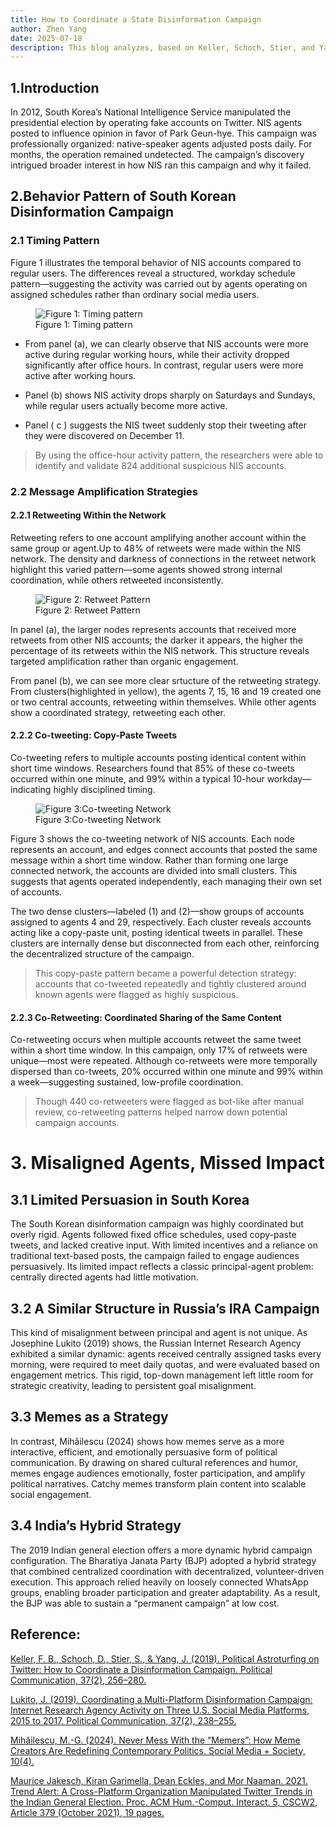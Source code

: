 ```yaml
---
title: How to Coordinate a State Disinformation Campaign
author: Zhen Yang
date: 2025-07-18
description: This blog analyzes, based on Keller, Schoch, Stier, and Yang(2019), how South Korea’s National Intelligence Service coordinated a large-scale disinformation campaign during the 2012 presidential election. By examining timing patterns, content adjustments, and organizational behavior, their study uncovers how state agents operated systematically to manipulate public opinion. In the final section, I briefly compare this case to other coordinated disinformation efforts, raising broader questions about how such campaigns can be managed.
---
```


## 1.Introduction

In 2012, South Korea's National Intelligence Service manipulated the presidential election by operating fake accounts on Twitter. NIS agents posted to influence opinion in favor of Park Geun-hye. This campaign was professionally organized: native-speaker agents adjusted posts daily. For months, the operation remained undetected. The campaign's discovery intrigued broader interest in how NIS ran this campaign and why it failed.

## 2.Behavior Pattern of South Korean Disinformation Campaign

### 2.1 Timing Pattern

Figure 1 illustrates the temporal behavior of NIS accounts compared to regular users. The differences reveal a structured, workday schedule pattern—suggesting the activity was carried out by agents operating on assigned schedules rather than ordinary social media users.


![Figure 1: Timing pattern](zhen_yang_1.png)


-	From panel (a), we can clearly observe that NIS accounts were more active during regular working hours, while their activity dropped significantly after office hours. In contrast, regular users were more active after working hours.

-	Panel (b) shows NIS activity drops sharply on Saturdays and Sundays, while regular users actually become more active.

-	Panel ( c ) suggests the NIS tweet suddenly stop their tweeting after they were discovered on December 11.


> By using the office-hour activity pattern, the researchers were able to identify and validate 824 additional suspicious NIS accounts.




### 2.2 Message Amplification Strategies

#### 2.2.1 Retweeting Within the Network

Retweeting refers to one account amplifying another account within the same group or agent.Up to 48% of retweets were made within the NIS network. The density and darkness of connections in the retweet network highlight this varied pattern—some agents showed strong internal coordination, while others retweeted inconsistently.

![Figure 2: Retweet Pattern](zhen_yang_2.png)



In panel (a), the larger nodes represents accounts that received more retweets from other NIS accounts; the darker it appears, the higher the percentage of its retweets within the NIS network. This structure reveals targeted amplification rather than organic engagement.

From panel (b), we can see more clear srtucture of the retweeting strategy. From clusters(highlighted in yellow), the agents 7, 15, 16 and 19 created one or two central accounts, retweeting within themselves. While other agents show a coordinated strategy, retweeting each other.



#### 2.2.2 Co-tweeting: Copy-Paste Tweets



Co-tweeting refers to multiple accounts posting identical content within short time windows. Researchers found that 85% of these co-tweets occurred within one minute, and 99% within a typical 10-hour workday—indicating highly disciplined timing.



![ Figure 3:Co-tweeting Network](zhen_yang_3.png)

Figure 3 shows the co-tweeting network of NIS accounts. Each node represents an account, and edges connect accounts that posted the same message within a short time window. Rather than forming one large connected network, the accounts are divided into small clusters. This suggests that agents operated independently, each managing their own set of accounts.

The two dense clusters—labeled (1) and (2)—show groups of accounts assigned to agents 4 and 29, respectively. Each cluster reveals accounts acting like a copy-paste unit, posting identical tweets in parallel. These clusters are internally dense but disconnected from each other, reinforcing the decentralized structure of the campaign.


>This copy-paste pattern became a powerful detection strategy: accounts that co-tweeted repeatedly and tightly clustered around known agents were flagged as highly suspicious. 




#### 2.2.3 Co-Retweeting: Coordinated Sharing of the Same Content

Co-retweeting occurs when multiple accounts retweet the same tweet within a short time window. In this campaign, only 17% of retweets were unique—most were repeated. Although co-retweets were more temporally dispersed than co-tweets, 20% occurred within one minute and 99% within a week—suggesting sustained, low-profile coordination.

>Though 440 co-retweeters were flagged as bot-like after manual review, co-retweeting patterns helped narrow down potential campaign accounts.




# 3. Misaligned Agents, Missed Impact

## 3.1 Limited Persuasion in South Korea 

The South Korean disinformation campaign was highly coordinated but overly rigid. Agents followed fixed office schedules, used copy-paste tweets, and lacked creative input. With limited incentives and a reliance on traditional text-based posts, the campaign failed to engage audiences persuasively. Its limited impact reflects a classic principal-agent problem: centrally directed agents had little motivation.

## 3.2 A Similar Structure in Russia’s IRA Campaign
This kind of misalignment between principal and agent is not unique. As Josephine Lukito (2019) shows, the Russian Internet Research Agency exhibited a similar dynamic: agents received centrally assigned tasks every morning, were required to meet daily quotas, and were evaluated based on engagement metrics. This rigid, top-down management left little room for strategic creativity, leading to persistent goal misalignment. 

## 3.3  Memes as a Strategy
In contrast, Mihăilescu (2024) shows how memes serve as a more interactive, efficient, and emotionally persuasive form of political communication. By drawing on shared cultural references and humor, memes engage audiences emotionally, foster participation, and amplify political narratives. Catchy memes transform plain content into scalable social engagement.

##  3.4 India’s Hybrid Strategy
The 2019 Indian general election offers a more dynamic hybrid campaign configuration. The Bharatiya Janata Party (BJP) adopted a hybrid strategy that combined centralized coordination with decentralized, volunteer-driven execution. This approach relied heavily on loosely connected WhatsApp groups, enabling broader participation and greater adaptability. As a result, the BJP was able to sustain a “permanent campaign” at low cost.


## Reference:

[Keller, F. B., Schoch, D., Stier, S., & Yang, J. (2019). Political Astroturfing on Twitter: How to Coordinate a Disinformation Campaign. Political Communication, 37(2), 256–280.](https://doi.org/10.1080/10584609.2019.1661888)

[Lukito, J. (2019). Coordinating a Multi-Platform Disinformation Campaign: Internet Research Agency Activity on Three U.S. Social Media Platforms, 2015 to 2017. Political Communication, 37(2), 238–255.](https://doi.org/10.1080/10584609.2019.1661889)

[Mihăilescu, M.-G. (2024). Never Mess With the “Memers”: How Meme Creators Are Redefining Contemporary Politics. Social Media + Society, 10(4).]( https://doi.org/10.1177/20563051241296256 (Original work published 2024))

[Maurice Jakesch, Kiran Garimella, Dean Eckles, and Mor Naaman. 2021. Trend Alert: A Cross-Platform Organization Manipulated Twitter Trends in the Indian General Election. Proc. ACM Hum.-Comput. Interact. 5, CSCW2, Article 379 (October 2021), 19 pages.]( https://doi.org/10.1145/3479523)

